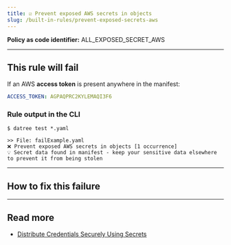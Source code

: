 ```yaml
---
title: ☑️ Prevent exposed AWS secrets in objects
slug: /built-in-rules/prevent-exposed-secrets-aws
---
```



<CommonOverview />

**Policy as code identifier:** ALL_EXPOSED_SECRET_AWS


---

## This rule will fail

If an AWS **access token** is present anywhere in the manifest:

```yaml
ACCESS_TOKEN: AGPAQPRC2KYLEMAQI3F6
```

### Rule output in the CLI

```terminal
$ datree test *.yaml

>> File: failExample.yaml
❌ Prevent exposed AWS secrets in objects [1 occurrence]
💡 Secret data found in manifest - keep your sensitive data elsewhere to prevent it from being stolen 
```

---

## How to fix this failure

<CommonHowToFix />

---

## Read more

- [Distribute Credentials Securely Using Secrets](https://kubernetes.io/docs/tasks/inject-data-application/distribute-credentials-secure/)
